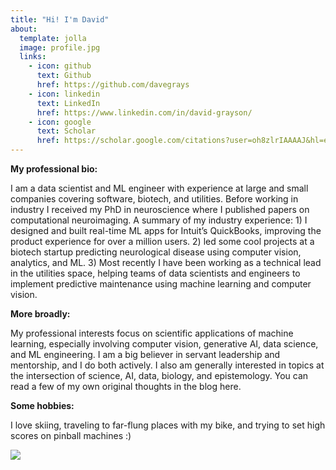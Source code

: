 ```yaml
---
title: "Hi! I'm David"
about:
  template: jolla
  image: profile.jpg
  links:
    - icon: github
      text: Github
      href: https://github.com/davegrays
    - icon: linkedin
      text: LinkedIn
      href: https://www.linkedin.com/in/david-grayson/
    - icon: google
      text: Scholar
      href: https://scholar.google.com/citations?user=oh8zlrIAAAAJ&hl=en
---
```


**My professional bio:**

I am a data scientist and ML engineer with experience at large and small companies covering software, biotech, and utilities. Before working in industry I received my PhD in neuroscience where I published papers on computational neuroimaging. A summary of my industry experience: 1) I designed and built real-time ML apps for Intuit's QuickBooks, improving the product experience for over a million users. 2) led some cool projects at a biotech startup predicting neurological disease using computer vision, analytics, and ML. 3) Most recently I have been working as a technical lead in the utilities space, helping teams of data scientists and engineers to implement predictive maintenance using machine learning and computer vision.

**More broadly:**

My professional interests focus on scientific applications of machine learning, especially involving computer vision, generative AI, data science, and ML engineering. I am a big believer in servant leadership and mentorship, and I do both actively. I also am generally interested in topics at the intersection of science, AI, data, biology, and epistemology. You can read a few of my own original thoughts in the blog here.

**Some hobbies:**

I love skiing, traveling to far-flung places with my bike, and trying to set high scores on pinball machines :)

![](email.png)